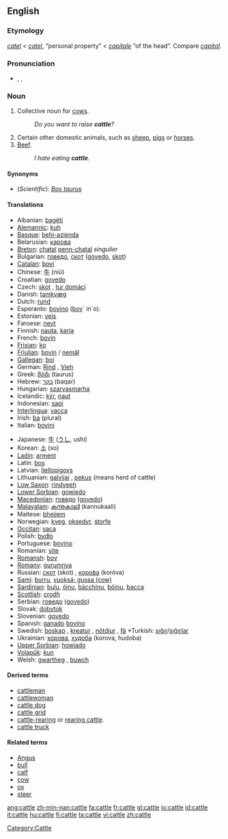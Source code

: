 ==English==
{{wikipedia}}

===Etymology===
{{ME.}} ''[[catel]]'' < {{AF.}} ''[[catel]]'', “personal property” < {{L.}} ''[[capitale]]'' “of the head”. Compare ''[[capital]]''.

===Pronunciation===
*{{enPR|kăt'l}}, {{IPA|/ˈkæt(ə)l/}}, {{SAMPA|/"k{t(@)l/}}
*:{{rhymes|ætəl}}

===Noun===
{{en-noun|-}}

# Collective noun for [[cow]]s.
#: ''Do you want to raise '''cattle'''?''
# Certain other domestic animals, such as [[sheep]], [[pig]]s or [[horse]]s.
# [[beef|Beef]].
#: ''I hate eating '''cattle'''.''

====Synonyms====
*(''Scientific''): ''[[Bos taurus]]''

====Translations====
{{trans-top|cattle}}
*Albanian: [[bagëti]]
*[[Alemannic]]: [[kuh]]
*[[Basque]]: [[behi-azienda]]
*Belarusian: [[карова]]
*[[Breton]]: [[chatal]] {{p}} [[penn-chatal]] ''singulier'' {{m}}
*Bulgarian: [[говедо]], [[скот]] ([[govedo]], [[skot]])
*[[Catalan]]: [[boví]]
*Chinese: [[牛]] (niú)
*Croatian: [[govedo]]
*Czech: [[skot]] {{m}}, [[tur domácí]] {{m}}
*Danish: [[tamkvæg]]
*Dutch: [[rund]] {{n}}
*Esperanto: [[bovino]] ([[bovo|bov]]´ in´o).
*Estonian: [[veis]]
*Faroese: [[neyt]]
*Finnish: [[nauta]], [[karja]]
*French: [[bovin]] {{m}}
*[[Frisian]]: [[ko]]
*[[Friulian]]: [[bovin]] / [[nemâl]]
*[[Gallegan]]: [[boi]]
*German: [[Rind]] {{n}}, [[Vieh]] {{n}}
*Greek: [[βόδι]] (taurus)
*Hebrew: [[בקר]] (baqar)
*Hungarian: [[szarvasmarha]]
*Icelandic: [[kýr]], [[naut]]
*Indonesian: [[sapi]]
*[[Interlingua]]: [[vacca]]
*Irish: [[ba]] (plural)
*Italian: [[bovini]]
{{trans-mid}}
*Japanese: [[牛]] ([[うし]], ushi)
*Korean: [[소]] (so)
*[[Ladin]]: [[arment]]
*Latin: [[bos]]
*Latvian: [[liellopigovs]]
*Lithuanian: [[galvijai]] {{mpl}}, [[pekus]] {{m}} (means herd of cattle)
*[[Low Saxon]]: [[rindveeh]]
*[[Lower Sorbian]]: [[gowjedo]]
*[[Macedonian]]: [[говедо]] ([[govedo]])
*[[Malayalam]]: [[കന്നുകാലി]] (kannukaali)
*Maltese: [[bhejjem]]
*Norwegian: [[kveg]], [[oksedyr]], [[storfe]]
*[[Occitan]]: [[vaca]]
*Polish: [[bydło]] {{n}}
*Portuguese: [[bovino]]
*Romanian: [[vite]]
*[[Romansh]]: [[bov]]
*[[Romany]]: [[gurumnya]] {{f}}
*Russian: [[скот]] (skot) {{m}}, [[коро́ва]] (koróva)
*[[Sami]]: [[burru]], [[vuoksá; gussa (cow)]]
*[[Sardinian]]: [[bulu]], [[óinu]], [[bàcchinu]], [[bóinu]], [[bacca]]
*[[Scottish]]: [[crodh]]
*Serbian: [[говедо]] ([[govedo]])
*Slovak: [[dobytok]]
*Slovenian: [[govedo]]
*Spanish: [[ganado]] [[bovino]] {{m}}
*Swedish: [[boskap]] {{n}}, [[kreatur]] {{n}}, [[nötdjur]] {{n}}, [[fä]] {{n}} *Turkish: [[sığır]]/[[sığırlar]]
*Ukrainian: [[корова]], [[худоба]] (korova, hudoba)
*[[Upper Sorbian]]: [[howjado]]
*[[Volapük]]: [[kun]]
*Welsh: [[gwartheg]] {{p}}, [[buwch]]
{{trans-bottom}}

====Derived terms====
*[[cattleman]]
*[[cattlewoman]]
*[[cattle dog]]
*[[cattle grid]]
*[[cattle-rearing]] or [[rearing cattle]].
*[[cattle truck]]

====Related terms====
*[[Angus]]
*[[bull]]
*[[calf]]
*[[cow]]
*[[ox]]
*[[steer]]

[[Category:Cattle]]

[[ang:cattle]]
[[zh-min-nan:cattle]]
[[fa:cattle]]
[[fr:cattle]]
[[gl:cattle]]
[[io:cattle]]
[[id:cattle]]
[[it:cattle]]
[[hu:cattle]]
[[fi:cattle]]
[[ta:cattle]]
[[vi:cattle]]
[[zh:cattle]]